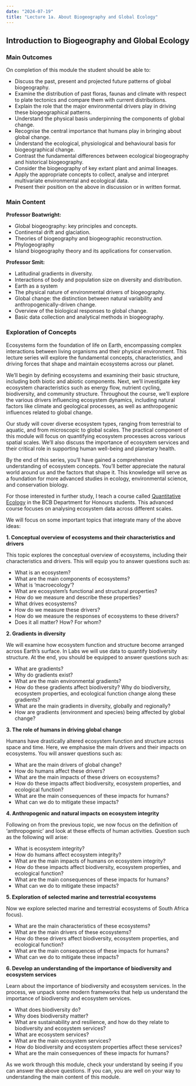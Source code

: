 ```yaml
---
date: "2024-07-19"
title: "Lecture 1a. About Biogeography and Global Ecology"
---
```


## Introduction to Biogeography and Global Ecology

### Main Outcomes

On completion of this module the student should be able to:

- Discuss the past, present and projected future patterns of global biogeography.
- Examine the distribution of past floras, faunas and climate with respect to plate tectonics and compare them
with current distributions.
- Explain the role that the major environmental drivers play in driving these biogeographical patterns.
- Understand the physical basis underpinning the components of global change.
- Recognise the central importance that humans play in bringing about global change.
- Understand the ecological, physiological and behavioural basis for biogeographical change.
- Contrast the fundamental differences between ecological biogeography and historical biogeography.
- Consider the biogeography of key extant plant and animal lineages.
- Apply the appropriate concepts to collect, analyse and interpret multivariate environmental and ecological data.
- Present their position on the above in discussion or in written format.

### Main Content

**Professor Boatwright:**

- Global biogeography: key principles and concepts.
- Continental drift and glaciation.
- Theories of biogeography and biogeographic reconstruction.
- Phylogeography
- Island biogeography theory and its applications for conservation.

**Professor Smit:**

- Latitudinal gradients in diversity.
- Interactions of body and population size on diversity and distribution.
- Earth as a system
- The physical nature of environmental drivers of biogeography.
- Global change: the distinction between natural variability and anthropogenically-driven change.
- Overview of the biological responses to global change.
- Basic data collection and analytical methods in biogeography.

### Exploration of Concepts

Ecosystems form the foundation of life on Earth, encompassing complex interactions between living organisms and their physical environment. This lecture series will explore the fundamental concepts, characteristics, and driving forces that shape and maintain ecosystems across our planet.

We'll begin by defining ecosystems and examining their basic structure, including both biotic and abiotic components. Next, we'll investigate key ecosystem characteristics such as energy flow, nutrient cycling, biodiversity, and community structure. Throughout the course, we'll explore the various drivers influencing ecosystem dynamics, including natural factors like climate and geological processes, as well as anthropogenic influences related to global change.

Our study will cover diverse ecosystem types, ranging from terrestrial to aquatic, and from microscopic to global scales. The practical component of this module will focus on quantifying ecosystem processes across various spatial scales. We'll also discuss the importance of ecosystem services and their critical role in supporting human well-being and planetary health.

By the end of this series, you'll have gained a comprehensive understanding of ecosystem concepts. You'll better appreciate the natural world around us and the factors that shape it. This knowledge will serve as a foundation for more advanced studies in ecology, environmental science, and conservation biology.

For those interested in further study, I teach a course called [Quantitative Ecology](../BCB743/BCB743_index.html) in the BCB Department for Honours students. This advanced course focuses on analysing ecosystem data across different scales.

We will focus on some important topics that integrate many of the above ideas:

**1. Conceptual overview of ecosystems and their characteristics and drivers**

This topic explores the conceptual overview of ecosystems, including their characteristics and drivers. This will equip you to answer questions such as:

- What is an ecosystem?
- What are the main components of ecosystems?
- What is 'macroecology'?
- What are ecosystem's functional and structural properties?
- How do we measure and describe these properties?
- What drives ecosystems? 
- How do we measure these drivers?
- How do we measure the responses of ecosystems to these drivers?
- Does it all matter? How? For whom?

**2. Gradients in diversity**

We will examine how ecosystem function and structure become arranged across Earth's surface. In Labs we will use data to quantify biodiversity structure. At the end, you should be equipped to answer questions such as:

- What are gradients?
- Why do gradients exist?
- What are the main environmental gradients?
- How do these gradients affect biodiversity? Why do biodiversity, ecosystem properties, and ecological function change along these gradients?
- What are the main gradients in diversity, globally and regionally?
- How are gradients (environment and species) being affected by global change?

**3. The role of humans in driving global change**

Humans have drastically altered ecosystem function and structure across space and time. Here, we emphasise the main drivers and their impacts on ecosystems. You will answer questions such as:

- What are the main drivers of global change?
- How do humans affect these drivers?
- What are the main impacts of these drivers on ecosystems?
- How do these impacts affect biodiversity, ecosystem properties, and ecological function?
- What are the main consequences of these impacts for humans?
- What can we do to mitigate these impacts?

**4. Anthropogenic and natural impacts on ecosystem integrity**

Following on from the previous topic, we now focus on the definition of 'anthropogenic' and look at these effects of human activities. Question such as the following will arise: 

- What is ecosystem integrity?
- How do humans affect ecosystem integrity?
- What are the main impacts of humans on ecosystem integrity?
- How do these impacts affect biodiversity, ecosystem properties, and ecological function?
- What are the main consequences of these impacts for humans?
- What can we do to mitigate these impacts?

**5. Exploration of selected marine and terrestrial ecosystems**

Now we explore selected marine and terrestrial ecosystems of South Africa focus).

- What are the main characteristics of these ecosystems?
- What are the main drivers of these ecosystems?
- How do these drivers affect biodiversity, ecosystem properties, and ecological function?
- What are the main consequences of these impacts for humans?
- What can we do to mitigate these impacts?

**6. Develop an understanding of the importance of biodiversity and ecosystem services**

Learn about the importance of biodiversity and ecosystem services. In the process, we unpack some modern frameworks that help us understand the importance of biodiversity and ecosystem services.

- What does biodiversity do?
- Why does biodiversity matter?
- What are sustainability and resilience, and how do they relate to biodiversity and ecosystem services?
- What are ecosystem services?
- What are the main ecosystem services?
- How do biodiversity and ecosystem properties affect these services?
- What are the main consequences of these impacts for humans?

As we work through this module, check your understand by seeing if you can answer the above questions. If you can, you are well on your way to understanding the main content of this module.
